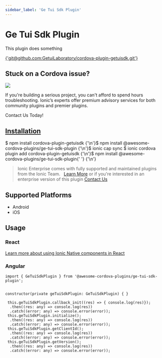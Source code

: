 ```yaml
---
sidebar_label: 'Ge Tui Sdk Plugin'
---
```



# Ge Tui Sdk Plugin

This plugin does something

<p>
  <a href="git@github.com:GetuiLaboratory/cordova-plugin-getuisdk.git" target="_blank" rel="noopener" className="git-link">{'git@github.com:GetuiLaboratory/cordova-plugin-getuisdk.git'}</a>
</p>

<h2>Stuck on a Cordova issue?</h2>
<DocsCard
  className="cordova-ee-card"
  header="Don't waste precious time on plugin issues."
  href="https://ionicframework.com/sales?product_of_interest=Ionic%20Native"
>
  <div>
    <img src="/docs/icons/native-cordova-bot.png" className="cordova-ee-img" />
    <p>If you're building a serious project, you can't afford to spend hours troubleshooting. Ionic’s experts offer premium advisory services for both community plugins and premier plugins.</p>
    <DocsButton className="native-ee-detail">Contact Us Today!</DocsButton>
  </div>
</DocsCard>

<h2 id="installation">
  <a href="#installation">Installation</a>
</h2>
<Tabs
  groupId="runtime"
  defaultValue="Capacitor"
  values={[
    { value: 'Capacitor', label: 'Capacitor' },
    { value: 'Cordova', label: 'Cordova' },
    { value: 'Enterprise', label: 'Enterprise' },
  ]}
>
  <TabItem value="Capacitor">
    <CodeBlock className="language-shell">
      $ npm install cordova-plugin-getuisdk {'\n'}$ npm install @awesome-cordova-plugins/ge-tui-sdk-plugin {'\n'}$ ionic
      cap sync
    </CodeBlock>
  </TabItem>
  <TabItem value="Cordova">
    <CodeBlock className="language-shell">
      $ ionic cordova plugin add cordova-plugin-getuisdk {'\n'}$ npm install @awesome-cordova-plugins/ge-tui-sdk-plugin{' '}
      {'\n'}
    </CodeBlock>
  </TabItem>
  <TabItem value="Enterprise">
    <blockquote>
      Ionic Enterprise comes with fully supported and maintained plugins from the Ionic Team. &nbsp;
      <a className="btn" href="https://ionic.io/docs/premier-plugins">Learn More</a> or if you're interested in an enterprise version of this plugin <a className="btn" href="https://ionicframework.com/sales?product_of_interest=Ionic%20Enterprise%20Engine">Contact Us</a>
    </blockquote>
  </TabItem>
</Tabs>

## Supported Platforms

- Android
- iOS

## Usage

### React

[Learn more about using Ionic Native components in React](../native-community.mdx#react)

### Angular

```tsx
import { GeTuiSdkPlugin } from '@awesome-cordova-plugins/ge-tui-sdk-plugin';


constructor(private geTuiSdkPlugin: GeTuiSdkPlugin) { }

 this.geTuiSdkPlugin.callback_init((res) => { console.log(res)});
  .then((res: any) => console.log(res))
  .catch((error: any) => console.error(error));
 this.geTuiSdkPlugin.initialize();
  .then((res: any) => console.log(res))
  .catch((error: any) => console.error(error));
 this.geTuiSdkPlugin.getClientId();
  .then((res: any) => console.log(res))
  .catch((error: any) => console.error(error));
 this.geTuiSdkPlugin.getVersion();
  .then((res: any) => console.log(res))
  .catch((error: any) => console.error(error));

```
